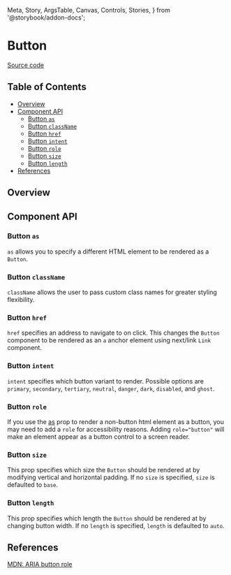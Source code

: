   Meta,
  Story,
  ArgsTable,
  Canvas,
  Controls,
  Stories,
} from '@storybook/addon-docs';

<Meta of={ButtonStories} />

# Button

[Source code](https://github.com/mphuxd/gym-management-system/blob/main/components/Button/Button.tsx)

## Table of Contents

- [Overview](#overview)
- [Component API](#component-api)
  - [Button `as`](#button-as)
  - [Button `className`](#button-classname)
  - [Button `href`](#button-href)
  - [Button `intent`](#button-intent)
  - [Button `role`](#button-role)
  - [Button `size`](#button-size)
  - [Button `length`](#button-size)
- [References](#references)

## Overview

<Stories />

## Component API

<ArgsTable of={Button} />

### Button `as`

`as` allows you to specify a different HTML element to be rendered as a
`Button`.

### Button `className`

`className` allows the user to pass custom class names for greater styling flexibility.

### Button `href`

`href` specifies an address to navigate to on click. This changes the `Button` component to be rendered as an `a` anchor element using next/link `Link` component.

### Button `intent`

`intent` specifies which button variant to render. Possible options are `primary`, `secondary`, `tertiary`, `neutral`, `danger`, `dark`, `disabled`, and `ghost`.

### Button `role`

If you use the [as](#button-as) prop to render a non-button html element as a button, you may need to add a `role` for accessibility reasons. Adding `role="button"` will make
an element appear as a button control to a screen reader.

### Button `size`

This prop specifies which size the `Button` should be rendered at by modifying vertical and horizontal padding. If no `size` is specified, `size` is defaulted to `base`.

### Button `length`

This prop specifies which length the `Button` should be rendered at by changing button width. If no `length` is specified, `length` is defaulted to `auto`.

## References

[MDN: ARIA button role](https://developer.mozilla.org/en-US/docs/Web/Accessibility/ARIA/Roles/button_role)
